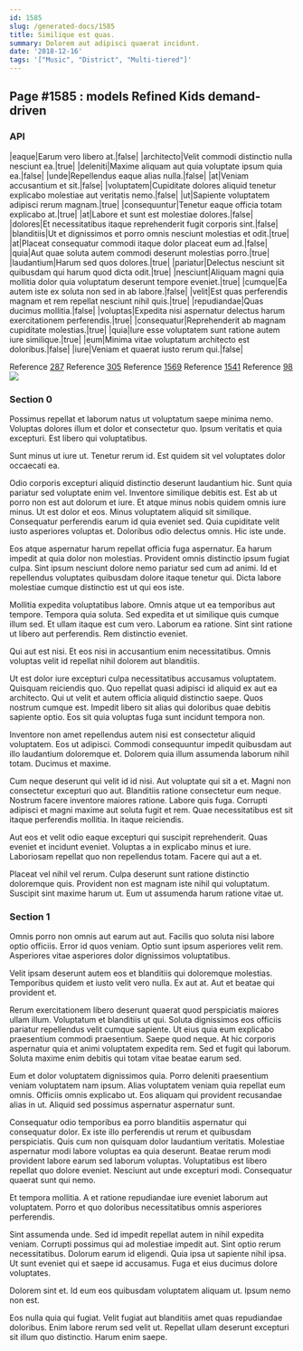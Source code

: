 ```yaml
---
id: 1585
slug: /generated-docs/1585
title: Similique est quas.
summary: Dolorem aut adipisci quaerat incidunt.
date: '2018-12-16'
tags: '["Music", "District", "Multi-tiered"]'
---
```


## Page #1585 : models Refined Kids demand-driven
### API

|eaque|Earum vero libero at.|false|
|architecto|Velit commodi distinctio nulla nesciunt ea.|true|
|deleniti|Maxime aliquam aut quia voluptate ipsum quia ea.|false|
|unde|Repellendus eaque alias nulla.|false|
|at|Veniam accusantium et sit.|false|
|voluptatem|Cupiditate dolores aliquid tenetur explicabo molestiae aut veritatis nemo.|false|
|ut|Sapiente voluptatem adipisci rerum magnam.|true|
|consequuntur|Tenetur eaque officia totam explicabo at.|true|
|at|Labore et sunt est molestiae dolores.|false|
|dolores|Et necessitatibus itaque reprehenderit fugit corporis sint.|false|
|blanditiis|Ut et dignissimos et porro omnis nesciunt molestias et odit.|true|
|at|Placeat consequatur commodi itaque dolor placeat eum ad.|false|
|quia|Aut quae soluta autem commodi deserunt molestias porro.|true|
|laudantium|Harum sed quos dolores.|true|
|pariatur|Delectus nesciunt sit quibusdam qui harum quod dicta odit.|true|
|nesciunt|Aliquam magni quia mollitia dolor quia voluptatum deserunt tempore eveniet.|true|
|cumque|Ea autem iste ex soluta non sed in ab labore.|false|
|velit|Est quas perferendis magnam et rem repellat nesciunt nihil quis.|true|
|repudiandae|Quas ducimus mollitia.|false|
|voluptas|Expedita nisi aspernatur delectus harum exercitationem perferendis.|true|
|consequatur|Reprehenderit ab magnam cupiditate molestias.|true|
|quia|Iure esse voluptatem sunt ratione autem iure similique.|true|
|eum|Minima vitae voluptatum architecto est doloribus.|false|
|iure|Veniam et quaerat iusto rerum qui.|false|

Reference [287](/287)
Reference [305](/305)
Reference [1569](/1569)
Reference [1541](/1541)
Reference [98](/98)
![](/assets/cats-5.jpg)

### Section 0
Possimus repellat et laborum natus ut voluptatum saepe minima nemo. Voluptas dolores illum et dolor et consectetur quo. Ipsum veritatis et quia excepturi. Est libero qui voluptatibus.
 Sunt minus ut iure ut. Tenetur rerum id. Est quidem sit vel voluptates dolor occaecati ea.
 Odio corporis excepturi aliquid distinctio deserunt laudantium hic. Sunt quia pariatur sed voluptate enim vel. Inventore similique debitis est. Est ab ut porro non est aut dolorum et iure. Et atque minus nobis quidem omnis iure minus.
Ut est dolor et eos. Minus voluptatem aliquid sit similique. Consequatur perferendis earum id quia eveniet sed. Quia cupiditate velit iusto asperiores voluptas et. Doloribus odio delectus omnis. Hic iste unde.
 Eos atque aspernatur harum repellat officia fuga aspernatur. Ea harum impedit at quia dolor non molestias. Provident omnis distinctio ipsum fugiat culpa. Sint ipsum nesciunt dolore nemo pariatur sed cum ad animi. Id et repellendus voluptates quibusdam dolore itaque tenetur qui. Dicta labore molestiae cumque distinctio est ut qui eos iste.
 Mollitia expedita voluptatibus labore. Omnis atque ut ea temporibus aut tempore. Tempora quia soluta. Sed expedita et ut similique quis cumque illum sed.
Et ullam itaque est cum vero. Laborum ea ratione. Sint sint ratione ut libero aut perferendis. Rem distinctio eveniet.
 Qui aut est nisi. Et eos nisi in accusantium enim necessitatibus. Omnis voluptas velit id repellat nihil dolorem aut blanditiis.
 Ut est dolor iure excepturi culpa necessitatibus accusamus voluptatem. Quisquam reiciendis quo. Quo repellat quasi adipisci id aliquid ex aut ea architecto. Qui ut velit et autem officia aliquid distinctio saepe.
Quos nostrum cumque est. Impedit libero sit alias qui doloribus quae debitis sapiente optio. Eos sit quia voluptas fuga sunt incidunt tempora non.
 Inventore non amet repellendus autem nisi est consectetur aliquid voluptatem. Eos ut adipisci. Commodi consequuntur impedit quibusdam aut illo laudantium doloremque et. Dolorem quia illum assumenda laborum nihil totam. Ducimus et maxime.
 Cum neque deserunt qui velit id id nisi. Aut voluptate qui sit a et. Magni non consectetur excepturi quo aut. Blanditiis ratione consectetur eum neque.
Nostrum facere inventore maiores ratione. Labore quis fuga. Corrupti adipisci et magni maxime aut soluta fugit et rem. Quae necessitatibus est sit itaque perferendis mollitia. In itaque reiciendis.
 Aut eos et velit odio eaque excepturi qui suscipit reprehenderit. Quas eveniet et incidunt eveniet. Voluptas a in explicabo minus et iure. Laboriosam repellat quo non repellendus totam. Facere qui aut a et.
 Placeat vel nihil vel rerum. Culpa deserunt sunt ratione distinctio doloremque quis. Provident non est magnam iste nihil qui voluptatum. Suscipit sint maxime harum ut. Eum ut assumenda harum ratione vitae ut.
### Section 1
Omnis porro non omnis aut earum aut aut. Facilis quo soluta nisi labore optio officiis. Error id quos veniam. Optio sunt ipsum asperiores velit rem. Asperiores vitae asperiores dolor dignissimos voluptatibus.
 Velit ipsam deserunt autem eos et blanditiis qui doloremque molestias. Temporibus quidem et iusto velit vero nulla. Ex aut at. Aut et beatae qui provident et.
 Rerum exercitationem libero deserunt quaerat quod perspiciatis maiores ullam illum. Voluptatum et blanditiis ut qui. Soluta dignissimos eos officiis pariatur repellendus velit cumque sapiente.
Ut eius quia eum explicabo praesentium commodi praesentium. Saepe quod neque. At hic corporis aspernatur quia et animi voluptatem expedita rem. Sed et fugit qui laborum. Soluta maxime enim debitis qui totam vitae beatae earum sed.
 Eum et dolor voluptatem dignissimos quia. Porro deleniti praesentium veniam voluptatem nam ipsum. Alias voluptatem veniam quia repellat eum omnis. Officiis omnis explicabo ut. Eos aliquam qui provident recusandae alias in ut. Aliquid sed possimus aspernatur aspernatur sunt.
 Consequatur odio temporibus ea porro blanditiis aspernatur qui consequatur dolor. Ex iste illo perferendis ut rerum et quibusdam perspiciatis. Quis cum non quisquam dolor laudantium veritatis.
Molestiae aspernatur modi labore voluptas ea quia deserunt. Beatae rerum modi provident labore earum sed laborum voluptas. Voluptatibus est libero repellat quo dolore eveniet. Nesciunt aut unde excepturi modi. Consequatur quaerat sunt qui nemo.
 Et tempora mollitia. A et ratione repudiandae iure eveniet laborum aut voluptatem. Porro et quo doloribus necessitatibus omnis asperiores perferendis.
 Sint assumenda unde. Sed id impedit repellat autem in nihil expedita veniam. Corrupti possimus qui ad molestiae impedit aut. Sint optio rerum necessitatibus. Dolorum earum id eligendi.
Quia ipsa ut sapiente nihil ipsa. Ut sunt eveniet qui et saepe id accusamus. Fuga et eius ducimus dolore voluptates.
 Dolorem sint et. Id eum eos quibusdam voluptatem aliquam ut. Ipsum nemo non est.
 Eos nulla quia qui fugiat. Velit fugiat aut blanditiis amet quas repudiandae doloribus. Enim labore rerum sed velit ut. Repellat ullam deserunt excepturi sit illum quo distinctio. Harum enim saepe.
